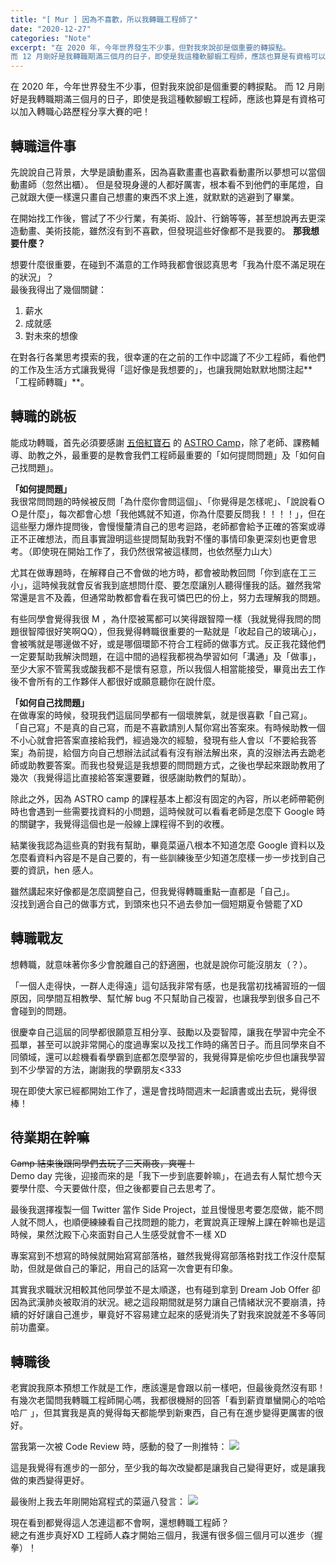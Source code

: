 ```yaml
---
title: "[ Mur ] 因為不喜歡，所以我轉職工程師了"
date: "2020-12-27"
categories: "Note"
excerpt: "在 2020 年，今年世界發生不少事，但對我來說卻是個重要的轉捩點。
而 12 月剛好是我轉職期滿三個月的日子，即使是我這種軟腳蝦工程師，應該也算是有資格可以加入轉職心路歷程分享大賽的吧！"
---
```

在 2020 年，今年世界發生不少事，但對我來說卻是個重要的轉捩點。
而 12 月剛好是我轉職期滿三個月的日子，即使是我這種軟腳蝦工程師，應該也算是有資格可以加入轉職心路歷程分享大賽的吧！
<br/>

## 轉職這件事

先說說自己背景，大學是讀動畫系，因為喜歡畫畫也喜歡看動畫所以夢想可以當個動畫師（忽然出櫃）。
但是發現身邊的人都好厲害，根本看不到他們的車尾燈，自己就跟大便一樣還只畫自己想畫的東西不求上進，就默默的逃避到了畢業。

在開始找工作後，嘗試了不少行業，有美術、設計、行銷等等，甚至想說再去更深造動畫、美術技能，雖然沒有到不喜歡，但發現這些好像都不是我要的。
**那我想要什麼？**

想要什麼很重要，在碰到不滿意的工作時我都會很認真思考「我為什麼不滿足現在的狀況」？<br/>
最後我得出了幾個關鍵：
1. 薪水
2. 成就感
3. 對未來的想像

在對各行各業思考摸索的我，很幸運的在之前的工作中認識了不少工程師，看他們的工作及生活方式讓我覺得「這好像是我想要的」，也讓我開始默默地關注起**「工程師轉職」**。

## 轉職的跳板
能成功轉職，首先必須要感謝 [五倍紅寶石](https://5xcampus.com/) 的 [ASTRO Camp](https://astro.5xruby.tw/)，除了老師、課務輔導、助教之外，最重要的是教會我們工程師最重要的「如何提問問題」及「如何自己找問題」。

**「如何提問題」**<br/>
我很常問問題的時候被反問「為什麼你會問這個」、「你覺得是怎樣呢」、「說說看ＯＯ是什麼」，每次都會心想「我他媽就不知道，你為什麼要反問我！！！！」，但在這些壓力爆炸提問後，會慢慢釐清自己的思考迴路，老師都會給予正確的答案或導正不正確想法，而且事實證明這些提問幫助我對不懂的事情印象更深刻也更會思考。（即使現在開始工作了，我仍然很常被這樣問，也依然壓力山大）

尤其在做專題時，在解釋自己不會做的地方時，都會被助教回問「你到底在工三小」，這時候我就會反省我到底想問什麼、要怎麼讓別人聽得懂我的話。雖然我常常還是言不及義，但通常助教都會看在我可憐巴巴的份上，努力去理解我的問題。

有些同學會覺得我很 M ，為什麼被罵都可以笑得跟智障一樣（我就覺得我問的問題很智障很好笑啊QQ），但我覺得轉職很重要的一點就是「收起自己的玻璃心」，會被嘴就是哪邊做不好，或是哪個環節不符合工程師的做事方式。反正我花錢他們一定要幫助我解決問題，在這中間的過程我都視為學習如何「溝通」及「做事」，至少大家不管罵我或酸我都不是懷有惡意，所以我個人相當能接受，畢竟出去工作後不會所有的工作夥伴人都很好或願意聽你在說什麼。

**「如何自己找問題」**<br/>
在做專案的時候，發現我們這屆同學都有一個壞脾氣，就是很喜歡「自己寫」。
<br/>
「自己寫」不是真的自己寫，而是不喜歡請別人幫你寫出答案來。有時候助教一個不小心就會把答案直接給我們，經過幾次的經驗，發現有些人會以「不要給我答案」為前提，給個方向自己想辦法試試看有沒有辦法解出來，真的沒辦法再去跪老師或助教要答案。而我也發覺這是我想要的問問題方式，之後也學起來跟助教用了幾次（我覺得這比直接給答案還要難，很感謝助教們的幫助）。

除此之外，因為 ASTRO camp 的課程基本上都沒有固定的內容，所以老師帶範例時也會遇到一些需要找資料的小問題，這時候就可以看看老師是怎麼下 Google 時的關鍵字，我覺得這個也是一般線上課程得不到的收穫。

結業後我認為這些真的對我有幫助，畢竟菜逼八根本不知道怎麼 Google 資料以及怎麼看資料內容是不是自己要的，有一些訓練後至少知道怎麼樣一步一步找到自己要的資訊，hen 感人。

雖然講起來好像都是怎麼調整自己，但我覺得轉職重點一直都是「自己」。<br/>
沒找到適合自己的做事方式，到頭來也只不過去參加一個短期夏令營罷了XD

## 轉職戰友
想轉職，就意味著你多少會脫離自己的舒適圈，也就是說你可能沒朋友（？）。

「一個人走得快，一群人走得遠」這句話我非常有感，也是我當初找補習班的一個原因，同學間互相教學、幫忙解 bug 不只幫助自己複習，也讓我學到很多自己不會碰到的問題。

很慶幸自己這屆的同學都很願意互相分享、鼓勵以及耍智障，讓我在學習中完全不孤單，甚至可以說非常開心的度過專案以及找工作時的痛苦日子。而且同學來自不同領域，還可以趁機看看學霸到底都怎麼學習的，我覺得算是偷吃步但也讓我學習到不少學習的方法，謝謝我的學霸朋友<333

現在即使大家已經都開始工作了，還是會找時間週末一起讀書或出去玩，覺得很棒！


## 待業期在幹嘛
~~Camp 結束後跟同學們去玩了三天兩夜，爽喔！~~<br/>
Demo day 完後，迎接而來的是「我下一步到底要幹嘛」，在過去有人幫忙想今天要學什麼、今天要做什麼，但之後都要自己去思考了。

最後我選擇複製一個 Twitter 當作 Side Project，並且慢慢思考要怎麼做，能不問人就不問人，也順便練練看自己找問題的能力，老實說真正理解上課在幹嘛也是這時候，果然沈殿下心來面對自己人生感受就會不一樣 XD

專案寫到不想寫的時候就開始寫寫部落格，雖然我覺得寫部落格對找工作沒什麼幫助，但就是做自己的筆記，用自己的話寫一次會更有印象。

其實我求職狀況相較其他同學並不是太順遂，也有碰到拿到 Dream Job Offer 卻因為武漢肺炎被取消的狀況。總之這段期間就是努力讓自己情緒狀況不要崩潰，持續的好好讓自己進步，畢竟好不容易建立起來的感覺消失了對我來說就差不多等同前功盡棄。

## 轉職後
老實說我原本預想工作就是工作，應該還是會跟以前一樣吧，但最後竟然沒有耶！<br/>
有幾次老闆問我轉職工程師開心嗎，我都很機掰的回答「看到薪資單蠻開心的哈哈哈ㄏ 」，但其實我是真的覺得每天都能學到新東西，自己有在進步變得更厲害的很好。

當我第一次被 Code Review 時，感動的發了一則推特：
![](https://i.imgur.com/afS9997.png)

這是我覺得有進步的一部分，至少我的每次改變都是讓我自己變得更好，或是讓我做的東西變得更好。


最後附上我去年剛開始寫程式的菜逼八發言：
![](https://i.imgur.com/nWBfepU.png)

現在看到都覺得這人怎連這都不會啊，還想轉職工程師？<br/>
總之有進步真好XD 工程師人森才開始三個月，我還有很多個三個月可以進步（握拳）！
